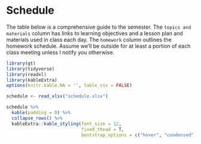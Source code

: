 # Schedule {-} 

The table below is a comprehensive guide to the semester. The `topics and materials` column has links to learning objectives and a lesson plan and materials used in class each day. The `homework` column outlines the homework schedule. Assume we'll be outside for at least a portion of each class meeting unless I notify you otherwise.
```r
library(gt)
library(tidyverse)
library(readxl)
library(kableExtra)
options(knitr.kable.NA = '', table_css = FALSE)

schedule <- read_xlsx("schedule.xlsx")

schedule %>%
  kable(padding = 0) %>%
  collapse_rows() %>%
  kableExtra::kable_styling(font_size = 12,
                            fixed_thead = T,
                            bootstrap_options = c("hover", "condensed"))
```


